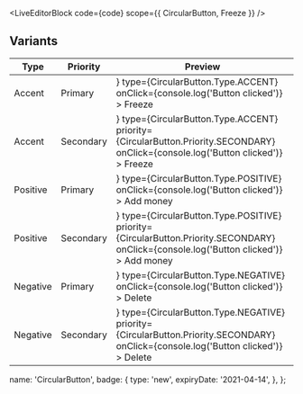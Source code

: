
<LiveEditorBlock code={code} scope={{ CircularButton, Freeze }} />
<GeneratePropsTable componentName="CircularButton" />

## Variants

<div className="scroll-table">
  <table className="docs-table table">
    <thead>
      <tr>
        <th>Type</th>
        <th>Priority</th>
        <th>Preview</th>
      </tr>
    </thead>
    <tbody>
      <tr>
        <td>Accent</td>
        <td>Primary</td>
        <td>
          <CircularButton
            icon={<Freeze />}
            type={CircularButton.Type.ACCENT}
            onClick={console.log('Button clicked')}
          >
            Freeze
          </CircularButton>
        </td>
      </tr>
      <tr>
        <td>Accent</td>
        <td>Secondary</td>
        <td>
          <CircularButton
            icon={<Freeze />}
            type={CircularButton.Type.ACCENT}
            priority={CircularButton.Priority.SECONDARY}
            onClick={console.log('Button clicked')}
          >
            Freeze
          </CircularButton>
        </td>
      </tr>
      <tr>
        <td>Positive</td>
        <td>Primary</td>
        <td>
          <CircularButton
            icon={<Plus />}
            type={CircularButton.Type.POSITIVE}
            onClick={console.log('Button clicked')}
          >
            Add money
          </CircularButton>
        </td>
      </tr>
      <tr>
        <td>Positive</td>
        <td>Secondary</td>
        <td>
          <CircularButton
            icon={<Plus />}
            type={CircularButton.Type.POSITIVE}
            priority={CircularButton.Priority.SECONDARY}
            onClick={console.log('Button clicked')}
          >
            Add money
          </CircularButton>
        </td>
      </tr>
      <tr>
        <td>Negative</td>
        <td>Primary</td>
        <td>
          <CircularButton
            icon={<Bin />}
            type={CircularButton.Type.NEGATIVE}
            onClick={console.log('Button clicked')}
          >
            Delete
          </CircularButton>
        </td>
      </tr>
      <tr>
        <td>Negative</td>
        <td>Secondary</td>
        <td>
          <CircularButton
            icon={<Bin />}
            type={CircularButton.Type.NEGATIVE}
            priority={CircularButton.Priority.SECONDARY}
            onClick={console.log('Button clicked')}
          >
            Delete
          </CircularButton>
        </td>
      </tr>
    </tbody>
  </table>
</div>

  name: 'CircularButton',
  badge: {
    type: 'new',
    expiryDate: '2021-04-14',
  },
};
